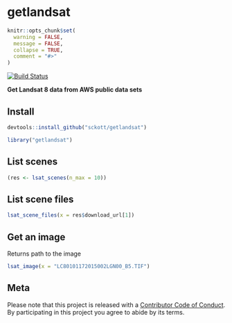 getlandsat
======

```r
knitr::opts_chunk$set(
  warning = FALSE,
  message = FALSE,
  collapse = TRUE,
  comment = "#>"
)
```

[![Build Status](https://travis-ci.org/sckott/getlandsat.svg?branch=master)](https://travis-ci.org/sckott/getlandsat)

__Get Landsat 8 data from AWS public data sets__

## Install

```r
devtools::install_github("sckott/getlandsat")
```

```r
library("getlandsat")
```

## List scenes

```r
(res <- lsat_scenes(n_max = 10))
```

## List scene files

```r
lsat_scene_files(x = res$download_url[1])
```

## Get an image

Returns path to the image

```r
lsat_image(x = "LC80101172015002LGN00_B5.TIF")
```

## Meta

Please note that this project is released with a [Contributor Code of Conduct](CONDUCT.md). By participating in this project you agree to abide by its terms.
